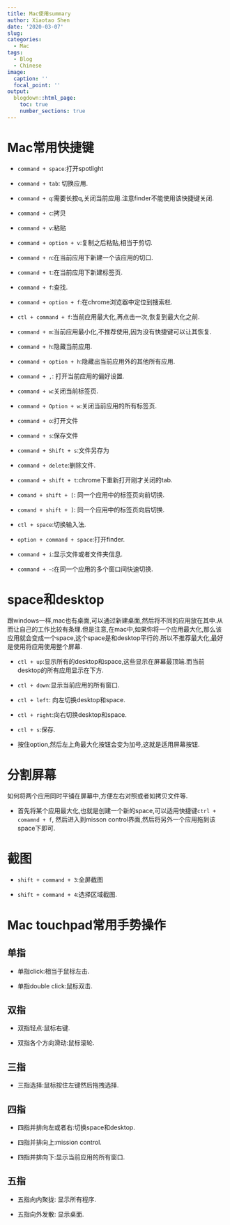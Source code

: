 ```yaml
---
title: Mac使用summary
author: Xiaotao Shen
date: '2020-03-07'
slug: 
categories:
  - Mac
tags:
  - Blog
  - Chinese
image:
  caption: ''
  focal_point: ''
output:
  blogdown::html_page:
    toc: true
    number_sections: true
---
```


# Mac常用快捷键

* `command + space`:打开spotlight

* `command + tab`: 切换应用.

* `command + q`:需要长按q,关闭当前应用.注意finder不能使用该快捷键关闭.

* `command + c`:拷贝

* `command + v`:粘贴

* `command + option + v`:复制之后粘贴,相当于剪切.

* `command + n`:在当前应用下新建一个该应用的切口.

* `command + t`:在当前应用下新建标签页.

* `command + f`:查找.

* `command + option + f`:在chrome浏览器中定位到搜索栏.

* `ctl + command + f`:当前应用最大化,再点击一次,恢复到最大化之前.

* `command + m`:当前应用最小化,不推荐使用,因为没有快捷键可以让其恢复.

* `command + h`:隐藏当前应用.

* `command + option + h`:隐藏出当前应用外的其他所有应用.

* `command + ,`: 打开当前应用的偏好设置.

* `command + w`:关闭当前标签页.

* `command + Option + w`:关闭当前应用的所有标签页.

* `command + o`:打开文件

* `command + s`:保存文件

* `command + Shift + s`:文件另存为

* `command + delete`:删除文件.

* `command + shift + t`:chrome下重新打开刚才关闭的tab.

* `comand + shift + [`: 同一个应用中的标签页向前切换.

* `comand + shift + ]`: 同一个应用中的标签页向后切换.

* `ctl + space`:切换输入法.

* `option + command + space`:打开finder.

* `command + i`:显示文件或者文件夹信息.

* `command + ~`:在同一个应用的多个窗口间快速切换.

# space和desktop

跟windows一样,mac也有桌面,可以通过新建桌面,然后将不同的应用放在其中.从而让自己的工作比较有条理.但是注意,在mac中,如果你将一个应用最大化,那么该应用就会变成一个space,这个space是和desktop平行的.所以不推荐最大化,最好是使用将应用使用整个屏幕.

* `ctl + up`:显示所有的desktop和space,这些显示在屏幕最顶端.而当前desktop的所有应用显示在下方.

* `ctl + down`:显示当前应用的所有窗口.

* `ctl + left`: 向左切换desktop和space.

* `ctl + right`:向右切换desktop和space.

* `ctl + s`:保存.

* 按住option,然后左上角最大化按钮会变为加号,这就是适用屏幕按钮.

# 分割屏幕

如何将两个应用同时平铺在屏幕中,方便左右对照或者如拷贝文件等.

* 首先将某个应用最大化,也就是创建一个新的space,可以适用快捷键`ctrl + comamnd + f`, 然后进入到misson control界面,然后将另外一个应用拖到该space下即可.


# 截图

* `shift + command + 3`:全屏截图

* `shift + command + 4`:选择区域截图.


# Mac touchpad常用手势操作

## 单指

* 单指click:相当于鼠标左击.

* 单指double click:鼠标双击.

## 双指

* 双指轻点:鼠标右键.

* 双指各个方向滑动:鼠标滚轮.

## 三指

* 三指选择:鼠标按住左键然后拖拽选择.

## 四指

* 四指并排向左或者右:切换space和desktop.

* 四指并排向上:mission control.

* 四指并排向下:显示当前应用的所有窗口.

## 五指

* 五指向内聚拢: 显示所有程序.

* 五指向外发散: 显示桌面.